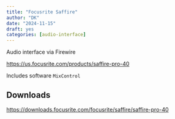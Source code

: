 ```yaml
---
title: "Focusrite Saffire"
author: "DK"
date: "2024-11-15"
draft: yes
categories: [audio-interface]
---
```


Audio interface via Firewire

<https://us.focusrite.com/products/saffire-pro-40>

Includes software `MixControl`

## Downloads

<https://downloads.focusrite.com/focusrite/saffire/saffire-pro-40>
